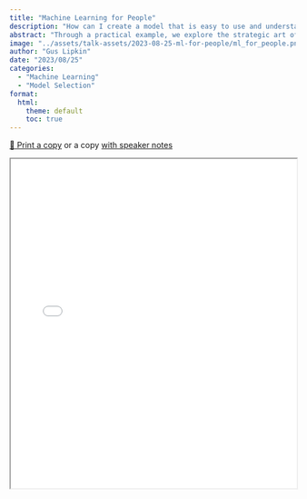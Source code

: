 ```yaml
---
title: "Machine Learning for People"
description: "How can I create a model that is easy to use and understand?"
abstract: "Through a practical example, we explore the strategic art of selecting machine learning models tailored to specific situational needs, shifting the focus beyond pure accuracy. We take into account both computational expense and ease of understanding when sharing models with others to build a balanced approach to model selection that combines both functional effectiveness and interpretability."
image: "../assets/talk-assets/2023-08-25-ml-for-people/ml_for_people.png"
author: "Gus Lipkin"
date: "2023/08/25"
categories:
  - "Machine Learning"
  - "Model Selection"
format:
  html:
    theme: default
    toc: true
---
```


[🚗 Print a copy](../assets/talk-assets/2023-08-25-ml-for-people/ml_for_people.pdf) or a copy [with speaker notes](../assets/talk-assets/2023-08-25-ml-for-people/ml_for_people_speaker_notes.pdf)

:::{.column-page}

<iframe src="../assets/talk-assets/2023-08-25-ml-for-people/ml_for_people.pdf" width="100%" height="580px"></iframe>

:::